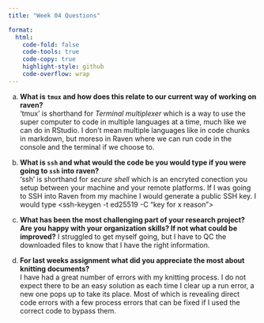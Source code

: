 ```yaml
---
title: "Week 04 Questions"

format:
  html:
    code-fold: false
    code-tools: true
    code-copy: true
    highlight-style: github
    code-overflow: wrap
---
```


a)  **What is `tmux` and how does this relate to our current way of working on raven?**  
'tmux' is shorthand for *Terminal multiplexer* which is a way to use the super computer to code in multiple languages at a time, much like we can do in RStudio. I don't mean multiple languages like in code chunks in markdown, but moreso in Raven where we can run code in the console and the terminal if we choose to. 

b)  **What is `ssh` and what would the code be you would type if you were going to `ssh` into raven?**  
'ssh' is shorthand for *secure shell* which is an encryted conection you setup between your machine and your remote platforms. If I was going to SSH into Raven from my machine I would generate a public SSH key. I would type <ssh-keygen -t ed25519 -C "key for x reason">

c)  **What has been the most challenging part of your research project? Are you happy with your organization skills? If not what could be improved?**
I struggled to get myself going, but I have to QC the downloaded files to know that I have the right information.

d)  **For last weeks assignment what did you appreciate the most about knitting documents?**  
I have had a great number of errors with my knitting process. I do not expect there to be an easy solution as each time I clear up a run error, a new one pops up to take its place. Most of which is revealing direct code errors with a few process errors that can be fixed if I used the correct code to bypass them.
